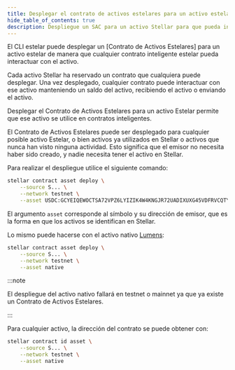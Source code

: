 ```yaml
---
title: Desplegar el contrato de activos estelares para un activo estelar
hide_table_of_contents: true
description: Despliegue un SAC para un activo Stellar para que pueda interactuar con contratos inteligentes.
---
```


El CLI estelar puede desplegar un [Contrato de Activos Estelares] para un activo estelar de manera que cualquier contrato inteligente estelar pueda interactuar con el activo.

Cada activo Stellar ha reservado un contrato que cualquiera puede desplegar. Una vez desplegado, cualquier contrato puede interactuar con ese activo manteniendo un saldo del activo, recibiendo el activo o enviando el activo.

Desplegar el Contrato de Activos Estelares para un activo Estelar permite que ese activo se utilice en contratos inteligentes.

El Contrato de Activos Estelares puede ser desplegado para cualquier posible activo Estelar, o bien activos ya utilizados en Stellar o activos que nunca han visto ninguna actividad. Esto significa que el emisor no necesita haber sido creado, y nadie necesita tener el activo en Stellar.

Para realizar el despliegue utilice el siguiente comando:

```bash
stellar contract asset deploy \
    --source S... \
    --network testnet \
    --asset USDC:GCYEIQEWOCTSA72VPZ6LYIZIK4W4KNGJR72UADIXUXG45VDFRVCQTYE
```

El argumento `asset` corresponde al símbolo y su dirección de emisor, que es la forma en que los activos se identifican en Stellar.

Lo mismo puede hacerse con el activo nativo [Lumens]\:

```bash
stellar contract asset deploy \
    --source S... \
    --network testnet \
    --asset native
```

:::note

El despliegue del activo nativo fallará en testnet o mainnet ya que ya existe un Contrato de Activos Estelares.

:::

Para cualquier activo, la dirección del contrato se puede obtener con:

```bash
stellar contract id asset \
    --source S... \
    --network testnet \
    --asset native
```

[contrato de activos estelar]: ../../../tokens/stellar-asset-contract.mdx
[lumens]: ../../../learn/fundamentals/lumens.mdx
[sep-41]: https://github.com/stellar/stellar-protocol/blob/master/ecosystem/sep-0041.md
[`soroban_sdk::token`]: https://docs.rs/soroban-sdk/latest/soroban_sdk/token/
[`token::tokenclient`]: https://docs.rs/soroban-sdk/latest/soroban_sdk/token/struct.TokenClient.html
[`token::stellarassetclient`]: https://docs.rs/soroban-sdk/latest/soroban_sdk/token/struct.StellarAssetClient.html
